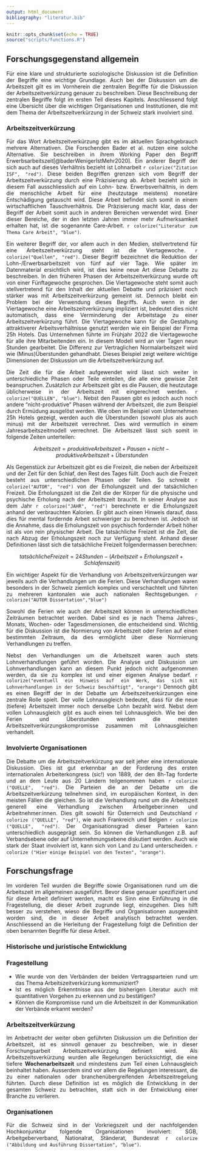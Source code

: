 ```yaml
---
output: html_document
bibliography: "literatur.bib"
---
```

 <style> body {text-align: justify} </style> <!-- https://stackoverflow.com/questions/58713332/justify-text-in-rmarkdown-html-output-in-yaml-header -->
```r
knitr::opts_chunk$set(echo = TRUE)
source("scripts/functions.R")

```


## Forschungsgegenstand allgemein

Für eine klare und strukturierte soziologische Diskussion ist die Definition der Begriffe eine wichtige Grundlage. Auch bei der Diskussion um die Arbeitszeit gilt es im Vornherein die zentralen Begriffe für die Diskussion der Arbeitszeitverkürzung genauer zu beschreiben. Diese Beschreibung der zentralen Begriffe folgt im ersten Teil dieses Kapitels. Anschliessend folgt eine Übersicht über die wichtigen Organisationen und Institutionen, die mit dem Thema der Arbeitszeitverkürzung in der Schweiz stark involviert sind. 

### Arbeitszeitverkürzung

Für das Wort Arbeitszeitverkürzung gibt es im aktuellen Sprachgebrauch mehrere Alternativen. Die Forschenden Bader et al. nutzen eine solche Alternative. Sie beschreiben in ihrem Working Paper den Begriff Erwerbsarbeitszeit[@baderWenigerIstMehr2020]. Ein anderer Begriff der sich auch auf dieses Verhältnis bezieht ist Lohnarbeit 
`r colorize("Zitation ISF", "red")`. Diese beiden Begriffen grenzen sich vom Begriff der Arbeitszeitverkürzung durch eine Präzisierung ab. Arbeit bezieht sich in diesem Fall ausschliesslich auf ein Lohn- bzw. Erwerbsverhältnis, in dem die menschliche Arbeit für eine (heutzutage meistens) monetäre Entschädigung getauscht wird. Diese Arbeit befindet sich somit in einem wirtschaftlichen Tauschverhältnis. Die Präzisierung macht klar, dass der Begriff der Arbeit somit auch in anderen Bereichen verwendet wird. Einer dieser Bereiche, der in den letzten Jahren immer mehr Aufmerksamkeit erhalten hat, ist die sogenannte Care-Arbeit. `r colorize("Literatur zum Thema Care Arbeit", "blue")`.

Ein weiterer Begriff der, vor allem auch in den Medien, stellvertretend für eine Arbeitszeitverkürzung steht ist die Viertagewoche. `r colorize("Quellen", "red")`. Dieser Begriff bezeichnet die Reduktion der Lohn-/Erwerbsarbeitszeit von fünf auf vier Tage. Wie später im Datenmaterial ersichtlich wird, ist dies keine neue Art diese Debatte zu beschreiben. In den früheren Phasen der Arbeitszeitverkürzung wurde oft von einer Fünftagewoche gesprochen. Die Viertagewoche steht somit auch stellvertretend für den Inhalt der aktuellen Debatte und präzisiert noch stärker was mit Arbeitszeitverkürzung gemeint ist. Dennoch bleibt ein Problem bei der Verwendung dieses Begriffs. Auch wenn in der Viertagewoche eine Arbeitszeitverkürzung impliziert ist, bedeutet dies nicht automatisch, dass eine Verminderung der Arbeitstage zu einer Arbeitszeitverkürzung führt. Die Viertagewoche kann für die Gestaltung attraktiverer Arbeitsverhältnisse genutzt werden wie ein Beispiel der Firma 25h Hotels. Das Unternehmen führte im Frühjahr 2022 die Viertagewoche für alle ihre Mitarbeitenden ein. In diesem Modell wird an vier Tagen neun Stunden gearbeitet. Die Differenz zur Vertraglichen Normalarbeitszeit wird wie (Minus)Überstunden gehandhabt. Dieses Beispiel zeigt weitere wichtige Dimensionen der Diskussion um die Arbeitszeitverkürzung auf.

Die Zeit die für die Arbeit aufgewendet wird lässt sich weiter in unterschiedliche Phasen oder Teile einteilen, die alle eine gewisse Zeit beanspruchen. Zusätzlich zur Arbeitszeit gibt es die Pausen, die heutzutage üblicherweise in der Arbeitszeit mit eingerechnet werden. `r colorize("QUELLEN", "blue")`. Nebst den Pausen gibt es jedoch auch noch andere "nicht-produktive" Phasen während der Arbeitszeit, die zum Beispiel durch Ermüdung ausgelöst werden. Wie oben im Beispiel vom Unternehmen 25h Hotels gezeigt, werden auch die Überstunden (sowohl plus als auch minus) mit der Arbeitszeit verrechnet. Dies wird vermutlich in einem Jahresarbeitszeitmodell verrechnet. Die Arbeitszeit lässt sich somit in folgende Zeiten unterteilen:

$$Arbeitszeit = produktive Arbeitszeit + Pausen + nicht-produktive Arbeitszeit + Überstunden$$

Als Gegenstück zur Arbeitszeit gibt es die Freizeit, die neben der Arbeitszeit und der Zeit für den Schlaf, den Rest des Tages füllt. Doch auch die Freizeit besteht aus unterschiedlichen Phasen oder Teilen. So schreibt `r colorize("AUTOR", "red")` von der Erholungszeit und der tatsächlichen Freizeit. Die Erholungszeit ist die Zeit die der Körper für die physische und psychische Erholung nach der Arbeitszeit braucht. In seiner Analyse aus dem Jahr `r colorize("JAHR", "red")` berechnete er die Erholungszeit anhand der verbrauchten Kalorien. Er gibt auch einen Hinweis darauf, dass dies für mental fordernde Arbeit schwieriger zu berechnen ist. Jedoch ist die Annahme, dass die Erholungszeit von psychisch fordernder Arbeit höher ist als von rein physischer Arbeit. Die tatsächliche Freizeit ist die Zeit, die nach Abzug der Erholungszeit noch zur Verfügung steht. Anhand dieser Definitionen lässt sich die tatsächliche Freizeit folgendermassen berechnen:

$$tatsächliche Freizeit = 24 Stunden - (Arbeitszeit + Erholungszeit + Schlafenszeit)$$

Ein wichtiger Aspekt für die Verhandlung von Arbeitszeitverkürzungen war jeweils auch die Verhandlungen um die Ferien. Diese Verhandlungen waren besonders in der Schweiz ziemlich komplex und verschachtelt und führten zu mehreren kantonalen wie auch nationalen Rechtsgebungen. `r colorize("AUTOR Dissertation","blue")`

Sowohl die Ferien wie auch der Arbeitszeit können in unterschiedlichen Zeiträumen betrachtet werden. Dabei sind es je nach Thema Jahres-, Monats, Wochen- oder Tagesdimensionen, die entscheidend sind. Wichtig für die Diskussion ist die Normierung von Arbeitszeit oder Ferien auf einen bestimmten Zeitraum, da dies ermöglicht über diese Normierung Verhandlungen zu treffen.

Nebst den Verhandlungen um die Arbeitszeit waren auch stets Lohnverhandlungen geführt worden. Die Analyse und Diskussion um Lohnverhandlungen kann an diesem Punkt jedoch nicht aufgenommen werden, da sie zu komplex ist und einer eigenen Analyse bedarf. `r colorize("eventuell ein Hinweis auf ein Werk, das sich mit Lohnverhandlungen in der Schweiz beschäftigt", "orange")` Dennoch gibt es einen Begriff der in der Debatte um Arbeitszeitverkürzungen eine zentrale Rolle spielt. Der volle Lohnausgleich bedeutet, dass für die neue (tiefere) Arbeitszeit immer noch derselbe Lohn bezahlt wird. Nebst dem vollen Lohnausgleich gibt es auch einen teil Lohnausgleich. Wie bei den Ferien und Überstunden werden die meisten Arbeitszeitverkürzungskompromisse zusammen mit Lohnausgleichen verhandelt. 


### Involvierte Organisationen

Die Debatte um die Arbeitszeitverkürzung war seit jeher eine internationale Diskussion. Dies ist gut erkennbar an der Forderung des ersten internationalen Arbeiterkongress (sic!) von 1889, der den 8h-Tag forderte und an dem Leute aus 20 Ländern teilgenommen haben `r colorize ("QUELLE", "red")`. Die Parteien die an der Debatte um die Arbeitszeitverkürzung teilnehmen sind, im europäischen Kontext, in den meisten Fällen die gleichen. So ist die Verhandlung rund um die Arbeitszeit generell eine Verhandlung zwischen Arbeitgeber:innen und Arbeitnehmer:innen. Dies gilt sowohl für Österreich und Deutschland `r colorize ("QUELLE", "red")`, wie auch Frankreich und Belgien `r colorize ("QUELLE", "red")`. Der Organisationsgrad dieser Parteien kann unterschiedlich ausgeprägt sein. So können die Verhandlungen z.B. auf Verbandsebene oder auf Unternehmungsebene diskutiert werden. Auch wie stark der Staat involviert ist, kann sich von Land zu Land unterscheiden. `r colorize ("Hier einige Beispiel von den Texten", "orange")`. 



## Forschungsfrage

Im vorderen Teil wurden die Begriffe sowie Organisationen rund um die Arbeitszeit im allgemeinen ausgeführt. Bevor diese genauer spezifiziert und für diese Arbeit definiert werden, macht es Sinn eine Einführung in die Fragestellung, die dieser Arbeit zugrunde liegt, einzugehen. Dies hilft besser zu verstehen, wieso die Begriffe und Organisationen ausgewählt worden sind, die in dieser Arbeit analytisch betrachtet werden. Anschliessend an die Herleitung der Fragestellung folgt die Definition der oben benannten Begriffe für diese Arbeit.

### Historische und juristische Entwicklung

### Fragestellung

* Wie wurde von den Verbänden der beiden Vertragsparteien rund um das Thema Arbeitszeitverkürzung kommuniziert?
* Ist es möglich Erkenntnisse aus der bisherigen Literatur auch mit quantitativen Vorgehen zu erkennen und zu bestätigen?
* Können die Kompromisse rund um die Arbeitszeit in der Kommunikation der Verbände erkannt werden?

### Arbeitszeitverkürzung

Im Anbetracht der weiter oben geführten Diskussion um die Definition der Arbeitszeit, ist es sinnvoll genauer zu beschreiben, wie in dieser Forschungsarbeit Arbeitszeitverkürzung definiert wird. Als Arbeitszeitsverkürzung wurden alle Regelungen berücksichtigt, die eine tiefere **Wochenarbeitszeit** und mindestens zum Teil einen Lohnausgleich beinhaltet haben. Ausserdem sind vor allem die Regelungen interessant, die zu einer nationalen oder branchenübergreifenden Arbeitszeitregelung führten. Durch diese Definition ist es möglich die Entwicklung in der gesamten Schweiz zu betrachten, statt sich in der Entwicklung einer Branche zu verlieren.

### Organisationen

Für die Schweiz sind in der Vorkriegszeit und der nachfolgenden Hochkonjunktur folgende Organisationen involviert: SGB, Arbeitgeberverband, Nationalrat, Ständerat, Bundesrat `r colorize ("Abbildung und Ausführung Dissertation", "blue")`. 